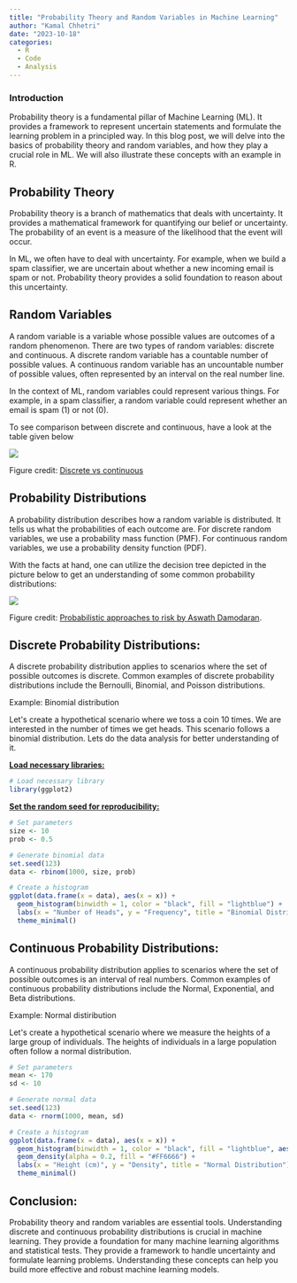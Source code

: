 ```yaml
---
title: "Probability Theory and Random Variables in Machine Learning"
author: "Kamal Chhetri"
date: "2023-10-18"
categories:
  - R
  - Code
  - Analysis
---
```


### Introduction

Probability theory is a fundamental pillar of Machine Learning (ML). It provides a framework to represent uncertain statements and formulate the learning problem in a principled way. In this blog post, we will delve into the basics of probability theory and random variables, and how they play a crucial role in ML. We will also illustrate these concepts with an example in R.

## Probability Theory

Probability theory is a branch of mathematics that deals with uncertainty. It provides a mathematical framework for quantifying our belief or uncertainty. The probability of an event is a measure of the likelihood that the event will occur.

In ML, we often have to deal with uncertainty. For example, when we build a spam classifier, we are uncertain about whether a new incoming email is spam or not. Probability theory provides a solid foundation to reason about this uncertainty.

## Random Variables

A random variable is a variable whose possible values are outcomes of a random phenomenon. There are two types of random variables: discrete and continuous. A discrete random variable has a countable number of possible values. A continuous random variable has an uncountable number of possible values, often represented by an interval on the real number line.

In the context of ML, random variables could represent various things. For example, in a spam classifier, a random variable could represent whether an email is spam (1) or not (0).

To see comparison between discrete and continuous, have a look at the table given below

![](https://www.researchgate.net/publication/337071456/figure/tbl1/AS:822449109233664@1573098556987/Discrete-and-continuous-random-variables.png)

Figure credit: [Discrete vs continuous](https://www.researchgate.net/publication/337071456_Dynamic_Location_Referencing_Probability-Based_Decision_System/figures?lo=1&utm_source=google&utm_medium=organic)

## Probability Distributions

A probability distribution describes how a random variable is distributed. It tells us what the probabilities of each outcome are. For discrete random variables, we use a probability mass function (PMF). For continuous random variables, we use a probability density function (PDF).

With the facts at hand, one can utilize the decision tree depicted in the picture below to get an understanding of some common probability distributions:

![](https://tinyheero.github.io/assets/prob-distr/overview-prob-distr.png)

Figure credit: [Probabilistic approaches to risk by Aswath Damodaran](http://people.stern.nyu.edu/adamodar/pdfiles/papers/probabilistic.pdf).

## Discrete Probability Distributions:

A discrete probability distribution applies to scenarios where the set of possible outcomes is discrete. Common examples of discrete probability distributions include the Bernoulli, Binomial, and Poisson distributions.

Example: Binomial distribution

Let\'s create a hypothetical scenario where we toss a coin 10 times. We are interested in the number of times we get heads. This scenario follows a binomial distribution. Lets do the data analysis for better understanding of it.

[**Load necessary libraries:**]{.underline}

```r
# Load necessary library
library(ggplot2)

```

[**Set the random seed for reproducibility:**]{.underline}

```r
# Set parameters
size <- 10
prob <- 0.5

# Generate binomial data
set.seed(123)
data <- rbinom(1000, size, prob)

# Create a histogram
ggplot(data.frame(x = data), aes(x = x)) +
  geom_histogram(binwidth = 1, color = "black", fill = "lightblue") +
  labs(x = "Number of Heads", y = "Frequency", title = "Binomial Distribution") +
  theme_minimal()
```

## Continuous Probability Distributions:

A continuous probability distribution applies to scenarios where the set of possible outcomes is an interval of real numbers. Common examples of continuous probability distributions include the Normal, Exponential, and Beta distributions.

Example: Normal distiribution

Let\'s create a hypothetical scenario where we measure the heights of a large group of individuals. The heights of individuals in a large population often follow a normal distribution.

```r
# Set parameters
mean <- 170
sd <- 10

# Generate normal data
set.seed(123)
data <- rnorm(1000, mean, sd)

# Create a histogram
ggplot(data.frame(x = data), aes(x = x)) +
  geom_histogram(binwidth = 1, color = "black", fill = "lightblue", aes(y = ..density..)) +
  geom_density(alpha = 0.2, fill = "#FF6666") +
  labs(x = "Height (cm)", y = "Density", title = "Normal Distribution") +
  theme_minimal()

```

## Conclusion:

Probability theory and random variables are essential tools. Understanding discrete and continuous probability distributions is crucial in machine learning. They provide a foundation for many machine learning algorithms and statistical tests. They provide a framework to handle uncertainty and formulate learning problems. Understanding these concepts can help you build more effective and robust machine learning models.
